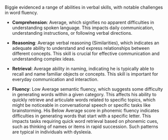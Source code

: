 Biggie evidenced a range of abilities in verbal skills, with notable challenges in word fluency.

- **Comprehension**: Average, which signifies no apparent difficulties in
understanding spoken language. This impacts daily communication, understanding
instructions, or following verbal directions.

- **Reasoning**: Average verbal reasoning (Similarities), which indicates an adequate ability to understand and express relationships between different concepts. This skill is crucial for effective communication and understanding complex ideas.

- **Retrieval**: Average ability in naming, indicating he is typically able to recall and name familiar objects or concepts. This skill is important for everyday communication and interaction.

- **Fluency**: Low Average semantic fluency, which suggests some difficulty in
generating words within a given category. This affects his ability to quickly
retrieve and articulate words related to specific topics, which might be
noticeable in conversational speech or specific tasks like brainstorming. His
Below Average score in phonemic fluency indicates difficulties in
generating words that start with a specific letter. This impacts tasks requiring
quick word retrieval based on phonemic cues, such as thinking of names or items
in rapid succession. Such patterns are typical in individuals with dyslexia.
